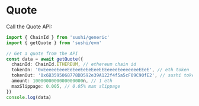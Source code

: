 # Quote

Call the Quote API:

```ts twoslash
import { ChainId } from 'sushi/generic'
import { getQuote } from 'sushi/evm'

// Get a quote from the API
const data = await getQuote({
  chainId: ChainId.ETHEREUM, // ethereum chain id
  tokenIn: '0xEeeeeEeeeEeEeeEeEeEeeEEEeeeeEeeeeeeeEEeE', // eth token
  tokenOut: '0x6B3595068778DD592e39A122f4f5a5cF09C90fE2', // sushi token
  amount: 1000000000000000000n, // 1 eth
  maxSlippage: 0.005, // 0.05% max slippage
})
console.log(data)
```
